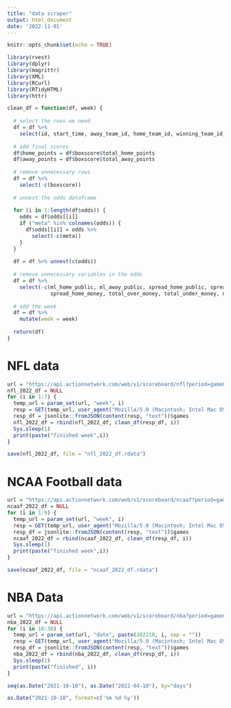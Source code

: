 ```yaml
---
title: "data scraper"
output: html_document
date: '2022-11-01'
---
```


```r
knitr::opts_chunk$set(echo = TRUE)
```


```r
library(rvest)
library(dplyr)
library(magrittr)
library(XML)
library(RCurl)
library(RTidyHTML)
library(httr)
```



```r
clean_df = function(df, week) {
  
  # select the rows we need
  df = df %>%
    select(id, start_time, away_team_id, home_team_id, winning_team_id, league_name, season, teams, boxscore, odds, teams)
  
  # add final scores
  df$home_points = df$boxscore$total_home_points
  df$away_points = df$boxscore$total_away_points
  
  # remove unnecessary rows
  df = df %>%
    select(-c(boxscore))
  
  # unnest the odds dataframe
  
  for (i in 1:length(df$odds)) {
    odds = df$odds[[i]]
    if ("meta" %in% colnames(odds)) {
      df$odds[[i]] = odds %>%
        select(-c(meta))
    }
  }
  
  df = df %>% unnest(c(odds))
  
  # remove unnecessary variables in the odds
  df = df %>%
    select(-c(ml_home_public, ml_away_public, spread_home_public, spread_away_public, total_under_public, total_over_public, ml_home_money, ml_away_money, 
              spread_home_money, total_over_money, total_under_money, num_bets, type, inserted, line_status))
  
  # add the week
  df = df %>%
    mutate(week = week)
  
  return(df)
}
```

# NFL data

```r
url = "https://api.actionnetwork.com/web/v1/scoreboard/nfl?period=game&bookIds=15,30,76,75,123,69,68,972,71,247,79&seasonType=reg"
nfl_2022_df = NULL
for (i in 1:7) {
  temp_url = param_set(url, "week", i)
  resp = GET(temp_url, user_agent("Mozilla/5.0 (Macintosh; Intel Mac OS X 10_15_7) AppleWebKit/537.36 (KHTML, like Gecko) Chrome/106.0.0.0 Safari/537.36"))
  resp_df = jsonlite::fromJSON(content(resp, "text"))$games
  nfl_2022_df = rbind(nfl_2022_df, clean_df(resp_df, i))
  Sys.sleep(1)
  print(paste("finished week",i))
}
```

```r
save(nfl_2022_df, file = "nfl_2022_df.rdata")
```

# NCAA Football data

```r
url = "https://api.actionnetwork.com/web/v1/scoreboard/ncaaf?period=game&bookIds=15,30,76,75,123,69,68,972,71,247,79&seasonType=reg"
ncaaf_2022_df = NULL
for (i in 1:9) {
  temp_url = param_set(url, "week", i)
  resp = GET(temp_url, user_agent("Mozilla/5.0 (Macintosh; Intel Mac OS X 10_15_7) AppleWebKit/537.36 (KHTML, like Gecko) Chrome/106.0.0.0 Safari/537.36"))
  resp_df = jsonlite::fromJSON(content(resp, "text"))$games
  ncaaf_2022_df = rbind(ncaaf_2022_df, clean_df(resp_df, i))
  Sys.sleep(1)
  print(paste("finished week",i))
}
```

```r
save(ncaaf_2022_df, file = "ncaaf_2022_df.rdata")
```


# NBA Data

```r
url = "https://api.actionnetwork.com/web/v1/scoreboard/nba?period=game&bookIds=15,30,76,75,123,69,68,972,71,247,79"
nba_2022_df = NULL
for (i in 18:30) {
  temp_url = param_set(url, "date", paste(202210, i, sep = ""))
  resp = GET(temp_url, user_agent("Mozilla/5.0 (Macintosh; Intel Mac OS X 10_15_7) AppleWebKit/537.36 (KHTML, like Gecko) Chrome/106.0.0.0 Safari/537.36"))
  resp_df = jsonlite::fromJSON(content(resp, "text"))$games
  nba_2022_df = rbind(nba_2022_df, clean_df(resp_df, i))
  Sys.sleep(1)
  print(paste("finished", i))
}

seq(as.Date("2021-10-10"), as.Date("2022-04-10"), by="days")

as.Date("2021-10-10", format=c('%m %d %y'))
```

